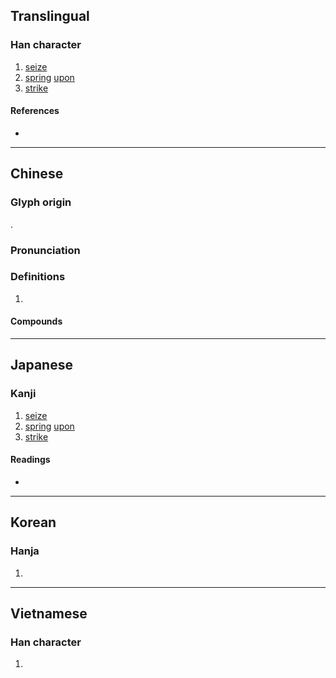 {{character info/new}}
==Translingual==

===Han character===
{{Han char|rn=64|rad=手|as=10|sn=13|four=53042|canj=QIBI|ids=⿰扌尃}}

# [[seize]]
# [[spring]] [[upon]]
# [[strike]]

====References====
* {{Han ref|kx=0446.140|dkj=12466|dj=0796.340|hdz=31930.010|uh=640F|ud=25615|bh=B769|bd=46953}}

----

==Chinese==
{{zh-forms}}

===Glyph origin===
{{Han etym}}
{{Han compound|手|尃|c1=s|c2=p|t1=hand|ls=psc}}.

===Pronunciation===
{{zh-pron
|m=bó
|c=bok3
|mn=phok/qz,xm:pok
|mc=y
|oc=y
|cat=
}}

===Definitions===
{{zh-hanzi}}

# {{rfdef|zh}}

====Compounds====
{{zh-der|弄鬼搏沙|徒搏|心搏|搏動|搏命|搏影|搏戰|搏手|搏手無策|搏拊|搏擊|搏杖|搏殺|搏煉|搏砂煉汞|搏膺|搏風|搏香弄粉|搏髀|搏鬥|放手一搏|獅子搏兔|相搏|肉搏|肉搏戰|脈搏|螳螂搏蟬}}

----

==Japanese==

===Kanji===
{{ja-kanji|grade=|rs=手10}}

# [[seize]]
# [[spring]] [[upon]]
# [[strike]]

====Readings====
* {{ja-readings|on=[[はく]] (haku)|kun=[[うつ]] (utsu), [[とる]] (toru)}}

----

==Korean==

===Hanja===
{{ko-hanja|hangeul=박|eumhun=|rv=bak|mr=pak|y=pak}}

# {{defn|lang=ko|sort=手10}}

----

==Vietnamese==

===Han character===
{{vi-hantu|[[vác]], [[bác]]|rs=手10}}

# {{defn|lang=vi|sort=手10}}